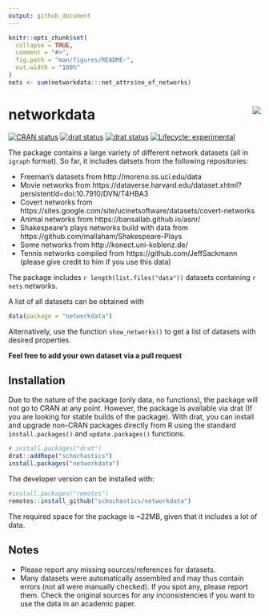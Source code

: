 ```yaml
---
output: github_document
---
```


<!-- README.md is generated from README.Rmd. Please edit that file -->

```r
knitr::opts_chunk$set(
  collapse = TRUE,
  comment = "#>",
  fig.path = "man/figures/README-",
  out.width = "100%"
)
nets <- sum(networkdata:::net_attrs$no_of_networks)

```

# networkdata <img src="man/figures/logo.png" align="right"/>

<!-- badges: start -->
[![CRAN status](https://www.r-pkg.org/badges/version/networkdata)](https://cran.r-project.org/package=networkdata)
[![drat status](https://img.shields.io/badge/drat-0.1.4-red.svg)](https://github.com/schochastics/drat)
[![drat status](https://img.shields.io/badge/networks-2135-green.svg)](https://github.com/schochastics/networkdata)
[![Lifecycle: experimental](https://img.shields.io/badge/lifecycle-maturing-blue.svg)](https://www.tidyverse.org/lifecycle/#experimental)
<!-- badges: end -->

The package contains a large variety of different network datasets (all in `igraph` format). So far, it includes datsets from the following repositories: 

- Freeman's datasets from http://moreno.ss.uci.edu/data
- Movie networks from https://dataverse.harvard.edu/dataset.xhtml?persistentId=doi:10.7910/DVN/T4HBA3
- Covert networks from https://sites.google.com/site/ucinetsoftware/datasets/covert-networks
- Animal networks from https://bansallab.github.io/asnr/
- Shakespeare's plays networks build with data from https://github.com/mallaham/Shakespeare-Plays
- Some networks from http://konect.uni-koblenz.de/
- Tennis networks compiled from https://github.com/JeffSackmann (please give credit to him if you use this data) 

The package includes `r length(list.files("data"))` datasets containing `r nets` networks. 

A list of all datasets can be obtained with
```r
data(package = "networkdata")
```

Alternatively, use the function `show_networks()` to get a list of datasets with desired properties.

**Feel free to add your own dataset via a pull request**

## Installation

Due to the nature of the package (only data, no functions), the package will not go to CRAN at any point.
However, the package is available via drat (If you are looking for stable builds of the package).
With drat, you can install and upgrade non-CRAN packages directly from R using the standard `install.packages()` and `update.packages()` functions. 

```r
# install.packages("drat")
drat::addRepo("schochastics")
install.packages("networkdata")
```

The developer version can be installed with:

```r
#install.packages("remotes")
remotes::install_github("schochastics/networkdata")
```


The required space for the package is ~22MB, given that it includes a lot of data.

## Notes

- Please report any missing sources/references for datasets.
- Many datasets were automatically assembled and may thus contain errors (not all were manually checked). If you spot any, please report them. Check the original sources for any inconsistencies if you want to use the data in an academic paper.
